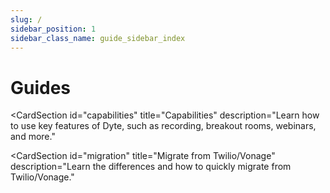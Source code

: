 ```yaml
---
slug: /
sidebar_position: 1
sidebar_class_name: guide_sidebar_index
---
```



# Guides

<ProductSection></ProductSection>

<CardSection
  id="capabilities"
  title="Capabilities"
  description="Learn how to use key features of Dyte, such as recording, breakout rooms, webinars, and more."
>
  <Card
    title="Recording"
    to="/"
    description="Understand Dyte's recording capabilities and record audio, video, whiteboard and other custom elements"
  />
  <Card
    title="Webinar"
    to="/"
    description="Leverage Dyte's Webinar feature for one-to-many events with larger audiences."
  />
  <Card
    title="Webhooks & Events"
    to="/"
    description="Utilize webhooks to push real-time updates to your server."
  />
  <Card
    title="Breakout Rooms"
    to="/"
    description="Facilitate focused discussions and collaboration with breakout rooms."
  />
  <Card
    title="No Code Integration"
    to="/"
    description="Integrate Dyte into your project using an iFrame, eliminating the need for SDKs."
  />
  <Card
    title="Presets"
    to="/"
    description="Understand what Presets are and how they can be used to configure the meeting experience"
  />
  <Card
    title="Export chat"
    to="/"
    description="Retrieve all chat messages of a Dyte meeting through the REST API"
  />
</CardSection>
<CardSection
  id="migration"
  title="Migrate from Twilio/Vonage"
  description="Learn the differences and how to quickly migrate from Twilio/Vonage."
>
  <Card title="Migrate from Twilio" to="/" />
  <Card title="Migrate from OpenTok" to="/" />
</CardSection>
<CardSection
  id="re"
  title="Working with Dyte APIs"
  description="Learn the basics of working with Dyte's REST APIs."
>
  <Card
    title="REST APIs"
    to="/"
    description="Understand how our REST APIs work and how to get started with them"
  />
</CardSection>
